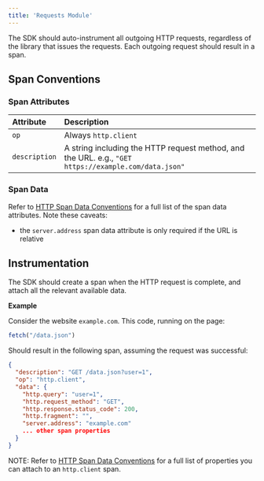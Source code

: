 ```yaml
---
title: 'Requests Module'
---
```


The SDK should auto-instrument all outgoing HTTP requests, regardless of the library that issues the requests. Each outgoing request should result in a span.

## Span Conventions

### Span Attributes

| Attribute | Description |
|:--|:--|
| `op` | Always `http.client` |
| `description` | A string including the HTTP request method, and the URL. e.g., `"GET https://example.com/data.json"` | The HTTP method must be one of the [known HTTP request methods](https://developer.mozilla.org/en-US/docs/Web/HTTP/Methods) |

### Span Data

Refer to [HTTP Span Data Conventions](/sdk/performance/span-data-conventions/#http) for a full list of the span data attributes. Note these caveats:

- the `server.address` span data attribute is only required if the URL is relative

## Instrumentation

The SDK should create a span when the HTTP request is complete, and attach all the relevant available data.

**Example**

Consider the website `example.com`. This code, running on the page:

```javascript
fetch("/data.json")
```

Should result in the following span, assuming the request was successful:

```json
{
  "description": "GET /data.json?user=1",
  "op": "http.client",
  "data": {
    "http.query": "user=1",
    "http.request_method": "GET",
    "http.response.status_code": 200,
    "http.fragment": "",
    "server.address": "example.com"
    ... other span properties
  }
}
```

NOTE: Refer to [HTTP Span Data Conventions](/sdk/performance/span-data-conventions/#http) for a full list of properties you can attach to an `http.client` span.
